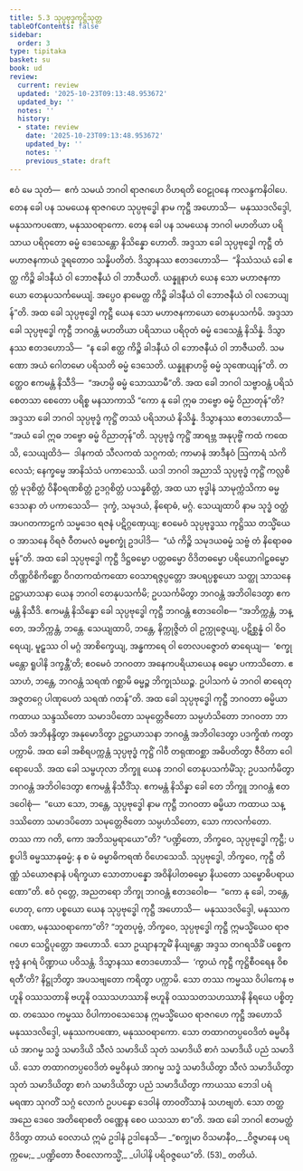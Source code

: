 ```yaml
---
title: 5.3 သုပ္ပဗုဒ္ဓကုဋ္ဌိသုတ္တ
tableOfContents: false
sidebar:
  order: 3
type: tipitaka
basket: su
book: ud
review:
  current: review
  updated: '2025-10-23T09:13:48.953672'
  updated_by: ''
  notes: ''
  history:
  - state: review
    date: '2025-10-23T09:13:48.953672'
    updated_by: ''
    notes: ''
    previous_state: draft
---
```



<ReviewStatus review={frontmatter.review} showDetails={true} />

<HypothesisAnnotation frontmatter={frontmatter} />

<DynamicBreadcrumb />

<Division number="43" book="ud" e="ch" v="18" p="134">

<Paragraph number="363" book="ud">
ဧဝံ မေ သုတံ—  ဧကံ သမယံ ဘဂဝါ ရာဇဂဟေ ဝိဟရတိ ဝေဠုဝနေ ကလန္ဒကနိဝါပေ. တေန ခေါ ပန သမယေန ရာဇဂဟေ သုပ္ပဗုဒ္ဓေါ နာမ ကုဋ္ဌီ အဟောသိ—  မနုဿဒလိဒ္ဒေါ, မနုဿကပဏော, မနုဿဝရာကော. တေန ခေါ ပန သမယေန ဘဂဝါ မဟတိယာ ပရိသာယ ပရိဝုတော ဓမ္မံ ဒေသေန္တော နိသိန္နော ဟောတိ.
</Paragraph>

<Paragraph number="364" book="ud">
အဒ္ဒသာ ခေါ သုပ္ပဗုဒ္ဓေါ ကုဋ္ဌီ တံ မဟာဇနကာယံ ဒူရတောဝ သန္နိပတိတံ. ဒိသွာနဿ ဧတဒဟောသိ—  “နိဿံသယံ ခေါ ဧတ္ထ ကိဉ္စိ ခါဒနီယံ ဝါ ဘောဇနီယံ ဝါ ဘာဇီယတိ. ယန္နူနာဟံ ယေန သော မဟာဇနကာယော တေနုပသင်္ကမေယျံ. အပ္ပေဝ နာမေတ္ထ ကိဉ္စိ ခါဒနီယံ ဝါ ဘောဇနီယံ ဝါ လဘေယျန်”တိ.
</Paragraph>

<Paragraph number="365" book="ud">
အထ ခေါ သုပ္ပဗုဒ္ဓေါ ကုဋ္ဌီ ယေန သော မဟာဇနကာယော တေနုပသင်္ကမိ. အဒ္ဒသာ ခေါ သုပ္ပဗုဒ္ဓေါ ကုဋ္ဌီ ဘဂဝန္တံ မဟတိယာ ပရိသာယ ပရိဝုတံ ဓမ္မံ ဒေသေန္တံ နိသိန္နံ. ဒိသွာနဿ ဧတဒဟောသိ—  “န ခေါ ဧတ္ထ ကိဉ္စိ ခါဒနီယံ ဝါ ဘောဇနီယံ ဝါ ဘာဇီယတိ. သမဏော အယံ ဂေါတမော ပရိသတိ ဓမ္မံ ဒေသေတိ. ယန္နူနာဟမ္ပိ ဓမ္မံ သုဏေယျန်”တိ. တတ္ထေဝ ဧကမန္တံ နိသီဒိ—  “အဟမ္ပိ ဓမ္မံ သောဿာမီ”တိ.
</Paragraph>

<Paragraph number="366" book="ud">
အထ ခေါ ဘဂဝါ သဗ္ဗာဝန္တံ ပရိသံ စေတသာ စေတော ပရိစ္စ မနသာကာသိ “ကော နု ခေါ ဣဓ ဘဗ္ဗော ဓမ္မံ ဝိညာတုန်”တိ? အဒ္ဒသာ ခေါ ဘဂဝါ သုပ္ပဗုဒ္ဓံ ကုဋ္ဌိံ တဿံ ပရိသာယံ နိသိန္နံ. ဒိသွာနဿ ဧတဒဟောသိ—  “အယံ ခေါ ဣဓ ဘဗ္ဗော ဓမ္မံ ဝိညာတုန်”တိ. သုပ္ပဗုဒ္ဓံ ကုဋ္ဌိံ အာရဗ္ဘ အနုပုဗ္ဗိံ ကထံ ကထေသိ, သေယျထိဒံ—  ဒါနကထံ သီလကထံ သဂ္ဂကထံ; ကာမာနံ အာဒီနဝံ ဩကာရံ သံကိလေသံ; နေက္ခမ္မေ အာနိသံသံ ပကာသေသိ. ယဒါ ဘဂဝါ အညာသိ သုပ္ပဗုဒ္ဓံ ကုဋ္ဌိံ ကလ္လစိတ္တံ မုဒုစိတ္တံ ဝိနီဝရဏစိတ္တံ ဥဒဂ္ဂစိတ္တံ ပသန္နစိတ္တံ, အထ ယာ ဗုဒ္ဓါနံ သာမုက္ကံသိကာ ဓမ္မဒေသနာ တံ ပကာသေသိ—  ဒုက္ခံ, သမုဒယံ, နိရောဓံ, မဂ္ဂံ. သေယျထာပိ နာမ သုဒ္ဓံ ဝတ္ထံ အပဂတကာဠကံ သမ္မဒေဝ ရဇနံ ပဋိဂ္ဂဏှေယျ; ဧဝမေဝံ သုပ္ပဗုဒ္ဓဿ ကုဋ္ဌိဿ တသ္မိံယေဝ အာသနေ ဝိရဇံ ဝီတမလံ ဓမ္မစက္ခုံ ဥဒပါဒိ—  “ယံ ကိဉ္စိ သမုဒယဓမ္မံ သဗ္ဗံ တံ နိရောဓဓမ္မန်”တိ.
</Paragraph>

<Paragraph number="367" book="ud">
အထ ခေါ သုပ္ပဗုဒ္ဓေါ ကုဋ္ဌီ ဒိဋ္ဌဓမ္မော ပတ္တဓမ္မော ဝိဒိတဓမ္မော ပရိယောဂါဠှဓမ္မော တိဏ္ဏဝိစိကိစ္ဆော ဝိဂတကထံကထော ဝေသာရဇ္ဇပ္ပတ္တော အပရပ္ပစ္စယော သတ္ထု သာသနေ ဥဋ္ဌာယာသနာ ယေန ဘဂဝါ တေနုပသင်္ကမိ; ဥပသင်္ကမိတွာ ဘဂဝန္တံ အဘိဝါဒေတွာ ဧကမန္တံ နိသီဒိ. ဧကမန္တံ နိသိန္နော ခေါ သုပ္ပဗုဒ္ဓေါ ကုဋ္ဌီ ဘဂဝန္တံ ဧတဒဝေါစ—
</Paragraph>

<Paragraph number="368" book="ud">
“အဘိက္ကန္တံ, ဘန္တေ, အဘိက္ကန္တံ, ဘန္တေ. သေယျထာပိ, ဘန္တေ, နိက္ကုဇ္ဇိတံ ဝါ ဥက္ကုဇ္ဇေယျ, ပဋိစ္ဆန္နံ ဝါ ဝိဝရေယျ, မူဠှဿ ဝါ မဂ္ဂံ အာစိက္ခေယျ, အန္ဓကာရေ ဝါ တေလပဇ္ဇောတံ ဓာရေယျ—  ‘စက္ခုမန္တော ရူပါနိ ဒက္ခန္တီ’တိ; ဧဝမေဝံ ဘဂဝတာ အနေကပရိယာယေန ဓမ္မော ပကာသိတော. ဧသာဟံ, ဘန္တေ, ဘဂဝန္တံ သရဏံ ဂစ္ဆာမိ ဓမ္မဉ္စ ဘိက္ခုသံဃဉ္စ. ဥပါသကံ မံ ဘဂဝါ ဓာရေတု အဇ္ဇတဂ္ဂေ ပါဏုပေတံ သရဏံ ဂတန်”တိ.
</Paragraph>

<Paragraph number="369" book="ud">
အထ ခေါ သုပ္ပဗုဒ္ဓေါ ကုဋ္ဌီ ဘဂဝတာ ဓမ္မိယာ ကထာယ သန္ဒဿိတော သမာဒပိတော သမုတ္တေဇိတော သမ္ပဟံသိတော ဘဂဝတာ ဘာသိတံ အဘိနန္ဒိတွာ အနုမောဒိတွာ ဥဋ္ဌာယာသနာ ဘဂဝန္တံ အဘိဝါဒေတွာ ပဒက္ခိဏံ ကတွာ ပက္ကာမိ. အထ ခေါ အစိရပက္ကန္တံ သုပ္ပဗုဒ္ဓံ ကုဋ္ဌိံ ဂါဝီ တရုဏဝစ္ဆာ အဓိပတိတွာ ဇီဝိတာ ဝေါရောပေသိ.
</Paragraph>

<Paragraph number="370" book="ud">
အထ ခေါ သမ္ဗဟုလာ ဘိက္ခူ ယေန ဘဂဝါ တေနုပသင်္ကမိံသု; ဥပသင်္ကမိတွာ ဘဂဝန္တံ အဘိဝါဒေတွာ ဧကမန္တံ နိသီဒိံသု. ဧကမန္တံ နိသိန္နာ ခေါ တေ ဘိက္ခူ ဘဂဝန္တံ ဧတဒဝေါစုံ—  “ယော သော, ဘန္တေ, သုပ္ပဗုဒ္ဓေါ နာမ ကုဋ္ဌီ ဘဂဝတာ ဓမ္မိယာ ကထာယ သန္ဒဿိတော သမာဒပိတော သမုတ္တေဇိတော သမ္ပဟံသိတော, သော ကာလင်္ကတော. တဿ ကာ ဂတိ, ကော အဘိသမ္ပရာယော”တိ?
</Paragraph>

<Paragraph number="371" book="ud">
“ပဏ္ဍိတော, ဘိက္ခဝေ, သုပ္ပဗုဒ္ဓေါ ကုဋ္ဌီ; ပစ္စပါဒိ ဓမ္မဿာနုဓမ္မံ; န စ မံ ဓမ္မာဓိကရဏံ ဝိဟေသေသိ. သုပ္ပဗုဒ္ဓေါ, ဘိက္ခဝေ, ကုဋ္ဌီ တိဏ္ဏံ သံယောဇနာနံ ပရိက္ခယာ သောတာပန္နော အဝိနိပါတဓမ္မော နိယတော သမ္ဗောဓိပရာယဏော”တိ.
</Paragraph>

<Paragraph number="372" book="ud">
ဧဝံ ဝုတ္တေ, အညတရော ဘိက္ခု ဘဂဝန္တံ ဧတဒဝေါစ—  “ကော နု ခေါ, ဘန္တေ, ဟေတု, ကော ပစ္စယော ယေန သုပ္ပဗုဒ္ဓေါ ကုဋ္ဌီ အဟောသိ—  မနုဿဒလိဒ္ဒေါ, မနုဿကပဏော, မနုဿဝရာကော”တိ?
</Paragraph>

<Paragraph number="373" book="ud">
“ဘူတပုဗ္ဗံ, ဘိက္ခဝေ, သုပ္ပဗုဒ္ဓေါ ကုဋ္ဌီ ဣမသ္မိံယေဝ ရာဇဂဟေ သေဋ္ဌိပုတ္တော အဟောသိ. သော ဥယျာနဘူမိံ နိယျန္တော အဒ္ဒသ တဂရသိခိံ ပစ္စေကဗုဒ္ဓံ နဂရံ ပိဏ္ဍာယ ပဝိသန္တံ. ဒိသွာနဿ ဧတဒဟောသိ—  ‘ကွာယံ ကုဋ္ဌီ ကုဋ္ဌိစီဝရေန ဝိစရတီ’တိ? နိဋ္ဌုဘိတွာ အပသဗျတော ကရိတွာ ပက္ကာမိ. သော တဿ ကမ္မဿ ဝိပါကေန ဗဟူနိ ဝဿသတာနိ ဗဟူနိ ဝဿသဟဿာနိ ဗဟူနိ ဝဿသတသဟဿာနိ နိရယေ ပစ္စိတ္ထ. တဿေဝ ကမ္မဿ ဝိပါကာဝသေသေန ဣမသ္မိံယေဝ ရာဇဂဟေ ကုဋ္ဌီ အဟောသိ မနုဿဒလိဒ္ဒေါ, မနုဿကပဏော, မနုဿဝရာကော. သော တထာဂတပ္ပဝေဒိတံ ဓမ္မဝိနယံ အာဂမ္မ သဒ္ဓံ သမာဒိယိ သီလံ သမာဒိယိ သုတံ သမာဒိယိ စာဂံ သမာဒိယိ ပညံ သမာဒိယိ. သော တထာဂတပ္ပဝေဒိတံ ဓမ္မဝိနယံ အာဂမ္မ သဒ္ဓံ သမာဒိယိတွာ သီလံ သမာဒိယိတွာ သုတံ သမာဒိယိတွာ စာဂံ သမာဒိယိတွာ ပညံ သမာဒိယိတွာ ကာယဿ ဘေဒါ ပရံ မရဏာ သုဂတိံ သဂ္ဂံ လောကံ ဥပပန္နော ဒေဝါနံ တာဝတိံသာနံ သဟဗျတံ. သော တတ္ထ အညေ ဒေဝေ အတိရောစတိ ဝဏ္ဏေန စေဝ ယသသာ စာ”တိ.
</Paragraph>

<Paragraph number="374" book="ud">
အထ ခေါ ဘဂဝါ ဧတမတ္ထံ ဝိဒိတွာ တာယံ ဝေလာယံ ဣမံ ဥဒါနံ ဥဒါနေသိ—
</Paragraph>

<Paragraph number="375" type="verses" book="ud">
_“စက္ခုမာ ဝိသမာနီဝ,_  
_ဝိဇ္ဇမာနေ ပရက္ကမေ;_  
_ပဏ္ဍိတော ဇီဝလောကသ္မိံ,_  
_ပါပါနိ ပရိဝဇ္ဇယေ”တိ. (53)_  


</Paragraph>
</Division>

<Paragraph number="376" type="center" book="ud">
တတိယံ.
</Paragraph>